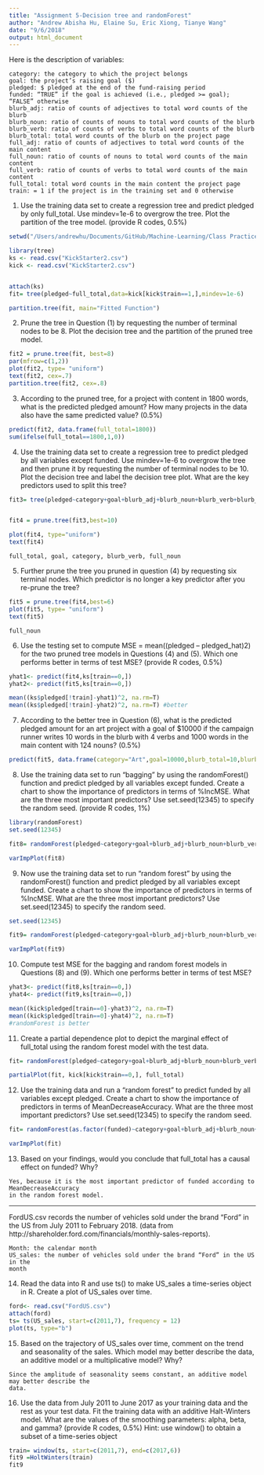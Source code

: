 ```yaml
---
title: "Assignment 5-Decision tree and randomForest"
author: "Andrew Abisha Hu, Elaine Su, Eric Xiong, Tianye Wang"
date: "9/6/2018"
output: html_document
---
```


Here is the description of variables:

```
category: the category to which the project belongs
goal: the project’s raising goal ($)
pledged: $ pledged at the end of the fund-raising period
funded: “TRUE” if the goal is achieved (i.e., pledged >= goal); “FALSE” otherwise
blurb_adj: ratio of counts of adjectives to total word counts of the blurb
blurb_noun: ratio of counts of nouns to total word counts of the blurb
blurb_verb: ratio of counts of verbs to total word counts of the blurb
blurb_total: total word counts of the blurb on the project page
full_adj: ratio of counts of adjectives to total word counts of the main content
full_noun: ratio of counts of nouns to total word counts of the main content
full_verb: ratio of counts of verbs to total word counts of the main content
full_total: total word counts in the main content the project page
train: = 1 if the project is in the training set and 0 otherwise
```

1. Use the training data set to create a regression tree and predict pledged by only
full_total. Use mindev=1e-6 to overgrow the tree. Plot the partition of the tree model.
(provide R codes, 0.5%)

```r
setwd("/Users/andrewhu/Documents/GitHub/Machine-Learning/Class Practice/Assignment 5- Decision tree and randomForest")

library(tree)
ks <- read.csv("KickStarter2.csv")
kick <- read.csv("KickStarter2.csv")


attach(ks)
fit= tree(pledged~full_total,data=kick[kick$train==1,],mindev=1e-6)

partition.tree(fit, main="Fitted Function")
```


2. Prune the tree in Question (1) by requesting the number of terminal nodes to be 8. Plot
the decision tree and the partition of the pruned tree model.
```r
fit2 = prune.tree(fit, best=8)
par(mfrow=c(1,2))
plot(fit2, type= "uniform")
text(fit2, cex=.7)
partition.tree(fit2, cex=.8)
```

3. According to the pruned tree, for a project with content in 1800 words, what is the
predicted pledged amount? How many projects in the data also have the same predicted
value? (0.5%)

```r
predict(fit2, data.frame(full_total=1800))
sum(ifelse(full_total==1800,1,0))
```

4. Use the training data set to create a regression tree to predict pledged by all variables
except funded. Use mindev=1e-6 to overgrow the tree and then prune it by requesting the
number of terminal nodes to be 10. Plot the decision tree and label the decision tree plot.
What are the key predictors used to split this tree?

```r
fit3= tree(pledged~category+goal+blurb_adj+blurb_noun+blurb_verb+blurb_total+full_adj+full_noun+full_verb+full_total,data=kick[kick$train==1,],mindev=1e-6)


fit4 = prune.tree(fit3,best=10)

plot(fit4, type="uniform")
text(fit4)
```

```
full_total, goal, category, blurb_verb, full_noun
```

5. Further prune the tree you pruned in question (4) by requesting six terminal nodes.
Which predictor is no longer a key predictor after you re-prune the tree?

```r
fit5 = prune.tree(fit4,best=6)
plot(fit5, type= "uniform")
text(fit5)
```


```
full_noun
```

6. Use the testing set to compute MSE = mean((pledged – pledged_hat)2) for the two
pruned tree models in Questions (4) and (5). Which one performs better in terms of test
MSE? (provide R codes, 0.5%)

```r
yhat1<- predict(fit4,ks[train==0,])
yhat2<- predict(fit5,ks[train==0,])

mean((ks$pledged[!train]-yhat1)^2, na.rm=T)
mean((ks$pledged[!train]-yhat2)^2, na.rm=T) #better
```

7. According to the better tree in Question (6), what is the predicted pledged amount for
an art project with a goal of $10000 if the campaign runner writes 10 words in the blurb
with 4 verbs and 1000 words in the main content with 124 nouns? (0.5%)

```r
predict(fit5, data.frame(category="Art",goal=10000,blurb_total=10,blurb_verb=0.4,full_total=1000,full_noun=0.124,blurb_adj=0,blurb_noun=0,full_adj=0,full_verb=0))
```

8. Use the training data set to run “bagging” by using the randomForest() function and
predict pledged by all variables except funded. Create a chart to show the importance of
predictors in terms of %IncMSE. What are the three most important predictors? Use
set.seed(12345) to specify the random seed. (provide R codes, 1%)

```r
library(randomForest)
set.seed(12345)

fit8= randomForest(pledged~category+goal+blurb_adj+blurb_noun+blurb_verb+blurb_total+full_adj+full_noun+full_verb+full_total,data=kick[kick$train==1,],mtry=10,importance=T)

varImpPlot(fit8)
```

9. Now use the training data set to run “random forest” by using the randomForest()
function and predict pledged by all variables except funded. Create a chart to show the
importance of predictors in terms of %IncMSE. What are the three most important
predictors? Use set.seed(12345) to specify the random seed. 

```r
set.seed(12345)

fit9= randomForest(pledged~category+goal+blurb_adj+blurb_noun+blurb_verb+blurb_total+full_adj+full_noun+full_verb+full_total,data=kick[kick$train==1,],importance=T)

varImpPlot(fit9)
```


10. Compute test MSE for the bagging and random forest models in Questions (8) and (9).
Which one performs better in terms of test MSE?

```r
yhat3<- predict(fit8,ks[train==0,])
yhat4<- predict(fit9,ks[train==0,])

mean((kick$pledged[train==0]-yhat3)^2, na.rm=T)
mean((kick$pledged[train==0]-yhat4)^2, na.rm=T)
#randomForest is better
```

11. Create a partial dependence plot to depict the marginal effect of full_total using the
random forest model with the test data.

```r
fit= randomForest(pledged~category+goal+blurb_adj+blurb_noun+blurb_verb+blurb_total+full_adj+full_noun+full_verb+full_total,data=kick[kick$train==1,],importance=T)

partialPlot(fit, kick[kick$train==0,], full_total)
```

12. Use the training data and run a “random forest” to predict funded by all variables
except pledged. Create a chart to show the importance of predictors in terms of
MeanDecreaseAccuracy. What are the three most important predictors? Use
set.seed(12345) to specify the random seed. 

```r
fit= randomForest(as.factor(funded)~category+goal+blurb_adj+blurb_noun+blurb_verb+blurb_total+full_adj+full_noun+full_verb+full_total,data=kick[kick$train==1,],importance=T)

varImpPlot(fit)
```

13. Based on your findings, would you conclude that full_total has a causal effect on
funded? Why? 

```
Yes, because it is the most important predictor of funded according to MeanDecreaseAccuracy
in the random forest model.
```

---

FordUS.csv records the number of vehicles sold under the brand “Ford” in the US from
July 2011 to February 2018. (data from
http://shareholder.ford.com/financials/monthly-sales-reports).

```
Month: the calendar month
US_sales: the number of vehicles sold under the brand “Ford” in the US in the
month
```

14. Read the data into R and use ts() to make US_sales a time-series object in R. Create a
plot of US_sales over time. 

```r
ford<- read.csv("FordUS.csv")
attach(ford)
ts= ts(US_sales, start=c(2011,7), frequency = 12)
plot(ts, type="b")
```

15. Based on the trajectory of US_sales over time, comment on the trend and seasonality
of the sales. Which model may better describe the data, an additive model or a
multiplicative model? Why?

```
Since the amplitude of seasonality seems constant, an additive model may better describe the
data.
```

16. Use the data from July 2011 to June 2017 as your training data and the rest as your
test data. Fit the training data with an additive Halt-Winters model. What are the values of
the smoothing parameters: alpha, beta, and gamma? (provide R codes, 0.5%) Hint: use
window() to obtain a subset of a time-series object


```r
train= window(ts, start=c(2011,7), end=c(2017,6))
fit9 =HoltWinters(train)
fit9

```